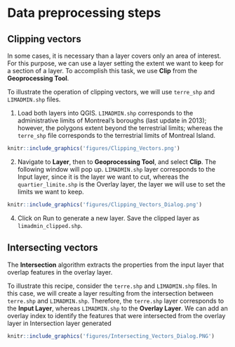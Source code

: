 # Data preprocessing steps

## Clipping vectors

In some cases, it is necessary than a layer covers only an area of interest. For this purpose, we can use a layer setting the extent we want to keep for a section of a layer. To accomplish this task, we use **Clip** from the **Geoprocessing Tool**. 

To illustrate the operation of clipping vectors, we will use `terre_shp` and `LIMADMIN.shp` files.

1. Load both layers into QGIS. `LIMADMIN.shp` corresponds to the administrative limits of Montreal’s boroughs (last update in 2013); however, the polygons extent beyond the terrestrial limits; whereas the `terre_shp` file corresponds to the terrestrial limits of Montreal Island.

```r
knitr::include_graphics('figures/Clipping_Vectors.png')
```

2. Navigate to **Layer**, then to **Geoprocessing Tool**, and select **Clip**. The following window will pop up. `LIMADMIN.shp` layer corresponds to the Input layer, since it is the layer we want to cut, whereas the `quartier_limite.shp` is the Overlay layer, the layer we will use to set the limits we want to keep. 

```r
knitr::include_graphics('figures/Clipping_Vectors_Dialog.png')
```

4. Click on Run to generate a new layer. Save the clipped layer as `limadmin_clipped.shp`.

## Intersecting vectors

The **Intersection** algorithm extracts the properties from the input layer that overlap features in the overlay layer.

To illustrate this recipe, consider the `terre.shp` and `LIMADMIN.shp` files. In this case, we will create a layer resulting from the intersection between `terre.shp` and `LIMADMIN.shp`. Therefore, the `terre.shp` layer corresponds to the **Input Layer**, whereas `LIMADMIN.shp` to the **Overlay Layer**. We can add an overlay index to identify the features that were intersected from the overlay layer in Intersection layer generated

```r
knitr::include_graphics('figures/Intersecting_Vectors_Dialog.PNG')
```
